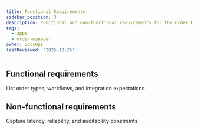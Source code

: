 ```yaml
---
title: Functional Requirements
sidebar_position: 3
description: Functional and non-functional requirements for the Order Manager.
tags:
  - apps
  - order-manager
owner: DocsOps
lastReviewed: '2025-10-26'
---
```

## Functional requirements

List order types, workflows, and integration expectations.

## Non-functional requirements

Capture latency, reliability, and auditability constraints.
